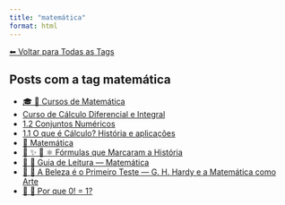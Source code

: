 ```yaml
---
title: "matemática"
format: html
---
```


[⬅ Voltar para Todas as Tags](../tags.qmd)

## Posts com a tag **matemática**

- [🎓 🧮 Cursos de Matemática](/posts/cursos/matematica/index.html)
- [Curso de Cálculo Diferencial e Integral](/posts/cursos/matematica/calculo/index.html)
- [1.2 Conjuntos Numéricos](/posts/cursos/matematica/calculo/modulo-1/1.2-conjuntos.html)
- [1.1 O que é Cálculo? História e aplicações](/posts/cursos/matematica/calculo/modulo-1/1.1-introducao.html)
- [🧮 Matemática](/posts/matematica/index.html)
- [📘 ✨ 🧮 ⚛️ Fórmulas que Marcaram a História](/posts/matematica/equacoes-historicas.html)
- [🧭 🧮 Guia de Leitura — Matemática](/posts/matematica/guia-matematica.html)
- [📘 🧮 A Beleza é o Primeiro Teste — G. H. Hardy e a Matemática como Arte](/posts/matematica/beleza-matematica.html)
- [📘 🧮 Por que 0! = 1?](/posts/matematica/fatorial-zero.html)
